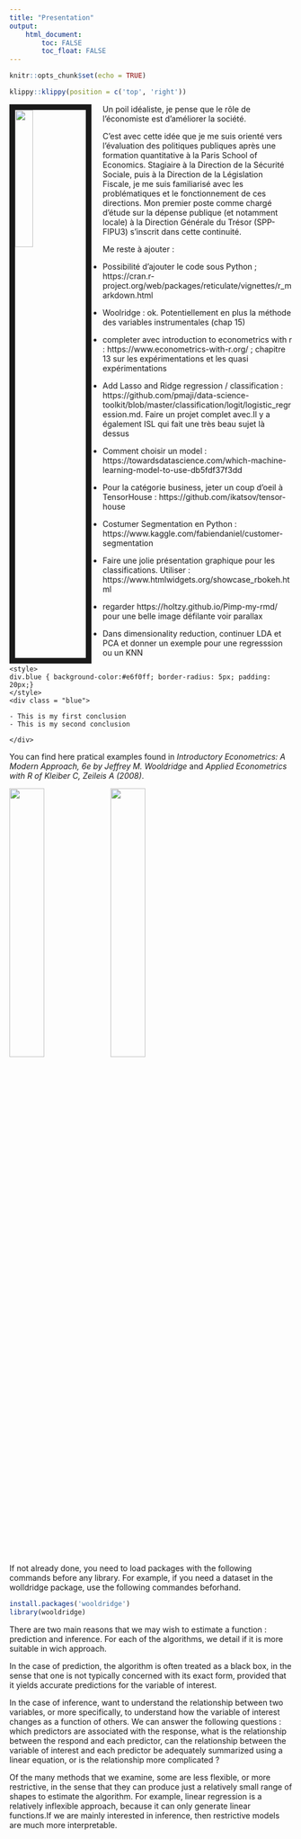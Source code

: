 ```yaml
---
title: "Presentation"
output: 
    html_document:
        toc: FALSE
        toc_float: FALSE
---
```


```r
knitr::opts_chunk$set(echo = TRUE)
```
```r
klippy::klippy(position = c('top', 'right'))
```


<img src="png/profil.jpg" style="width:25%; border:10px solid; margin-right: 20px" align="left">
Un poil idéaliste, je pense que le rôle de l'économiste est d'améliorer la société.

C'est avec cette idée que je me suis orienté vers l'évaluation des politiques publiques après une formation quantitative à la Paris School of Economics. Stagiaire à la Direction de la Sécurité Sociale, puis à la Direction de la Législation Fiscale, je me suis familiarisé avec les problématiques et le fonctionnement de ces directions. Mon premier poste comme chargé d’étude sur la dépense publique (et notamment locale) à la Direction Générale du Trésor (SPP-FIPU3) s'inscrit dans cette continuité. 


Me reste à ajouter :


- Possibilité d'ajouter le code sous Python ; https://cran.r-project.org/web/packages/reticulate/vignettes/r_markdown.html


- Woolridge : ok. Potentiellement en plus la méthode des variables instrumentales (chap 15)


- completer avec introduction to econometrics with r : https://www.econometrics-with-r.org/ ; chapitre 13 sur les expérimentations et les quasi expérimentations


- Add Lasso and Ridge regression / classification : https://github.com/pmaji/data-science-toolkit/blob/master/classification/logit/logistic_regression.md. Faire un projet complet avec.Il y a également ISL qui fait une très beau sujet là dessus


- Comment choisir un model : https://towardsdatascience.com/which-machine-learning-model-to-use-db5fdf37f3dd


- Pour la catégorie business, jeter un coup d'oeil à TensorHouse : https://github.com/ikatsov/tensor-house

- Costumer Segmentation en Python : https://www.kaggle.com/fabiendaniel/customer-segmentation

- Faire une jolie présentation graphique pour les classifications. Utiliser : https://www.htmlwidgets.org/showcase_rbokeh.html


- regarder https://holtzy.github.io/Pimp-my-rmd/ pour une belle image défilante voir parallax

- Dans dimensionality reduction, continuer LDA et PCA et donner un exemple pour une regresssion ou un KNN

```{ }
<style>
div.blue { background-color:#e6f0ff; border-radius: 5px; padding: 20px;}
</style>
<div class = "blue">

- This is my first conclusion
- This is my second conclusion

</div>
```




You can find here pratical examples found in *Introductory Econometrics: A Modern Approach, 6e by Jeffrey M. Wooldridge* and *Applied Econometrics with R of Kleiber C, Zeileis A (2008)*. 



<img src="png/woolridge.jpg" width=35% >
<img src="png/AER.jpg" width=35% >

If not already done, you need to load packages with the following commands before any library. For example, if you need a dataset in the wolldridge package, use the following commandes beforhand. 

```r
install.packages('wooldridge')
library(wooldridge)
```



There are two main reasons that we may wish to estimate a function : prediction and inference. For each of the algorithms, we detail if it is more suitable in wich approach.

In the case of prediction, the algorithm is often treated as a black box, in the sense that one is not typically concerned with its exact form, provided that it yields accurate predictions for the variable of interest.

In the case of inference, want to understand the relationship between two variables, or more specifically, to understand how the variable of interest changes as a function of others. We can answer the following questions : 
which predictors are associated with the response, what is the relationship between the respond and each predictor, can the relationship between the variable of interest and each predictor be adequately summarized using a linear equation, or is the relationship more complicated ? 

Of the many methods that we examine, some are less flexible,
or more restrictive, in the sense that they can produce just a relatively
small range of shapes to estimate the algorithm. For example, linear regression is a relatively inflexible approach, because it can only generate linear functions.If we are mainly interested in inference, then restrictive models are much more interpretable.









